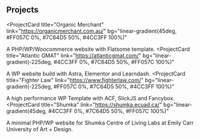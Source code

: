 ## Projects

<ProjectCard
  title="Organic Merchant"
  link="https://organicmerchant.com.au/"
  bg="linear-gradient(45deg, #FF057C 0%, #7C64D5 50%, #4CC3FF 100%)"
>
  A PHP/WP/Woocommerce website with Flatsome template.
</ProjectCard>
<ProjectCard
  title="Atlantic GMAT"
  link="https://atlanticgmat.com/"
  bg="linear-gradient(-225deg, #4CC3FF 0%, #7C64D5 50%, #FF057C 100%)"
>
  A WP website build with Astra, Elementor and Learndash.
</ProjectCard>
<ProjectCard
  title="Fighter Law"
  link="https://www.fighterlaw.com/"
  bg="linear-gradient(-225deg, #FF057C 0%, #7C64D5 50%, #4CC3FF 100%)"
>
  A high performance WP Template with ACF, SlickJS and Fancybox.
</ProjectCard>
<ProjectCard
  title="Shumka"
  link="https://shumka.ecuad.ca/"
  bg="linear-gradient(45deg, #4CC3FF 0%, #7C64D5 50%, #FF057C 100%)"
>
  A minimal PHP/WP website for Shumka Centre of Living Labs at Emily Carr University of Art + Design.
</ProjectCard>
